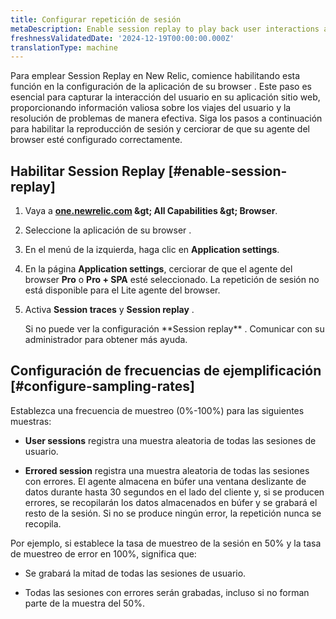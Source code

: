```yaml
---
title: Configurar repetición de sesión
metaDescription: Enable session replay to play back user interactions and improve page performance.
freshnessValidatedDate: '2024-12-19T00:00:00.000Z'
translationType: machine
---
```


Para emplear Session Replay en New Relic, comience habilitando esta función en la configuración de la aplicación de su browser . Este paso es esencial para capturar la interacción del usuario en su aplicación sitio web, proporcionando información valiosa sobre los viajes del usuario y la resolución de problemas de manera efectiva. Siga los pasos a continuación para habilitar la reproducción de sesión y cerciorar de que su agente del browser esté configurado correctamente.

## Habilitar Session Replay [#enable-session-replay]

1. Vaya a <DNT>**[one.newrelic.com](https://one.newrelic.com/all-capabilities) &amp;gt; All Capabilities &amp;gt; Browser**</DNT>.

2. Seleccione la aplicación de su browser .

3. En el menú de la izquierda, haga clic en <DNT>**Application settings**</DNT>.

4. En la página <DNT>**Application settings**</DNT>, cerciorar de que el agente del browser <DNT>**Pro**</DNT> o <DNT>**Pro + SPA**</DNT> esté seleccionado. La repetición de sesión no está disponible para el Lite agente del browser.

5. Activa <DNT>**Session traces**</DNT> y <DNT>**Session replay**</DNT> .

   <Callout variant="important">
     Si no puede ver la configuración <DNT>**Session replay**</DNT> . Comunicar con su administrador para obtener más ayuda.
   </Callout>

## Configuración de frecuencias de ejemplificación [#configure-sampling-rates]

Establezca una frecuencia de muestreo (0%-100%) para las siguientes muestras:

* <DNT>**User sessions**</DNT> registra una muestra aleatoria de todas las sesiones de usuario.

* <DNT>**Errored session**</DNT> registra una muestra aleatoria de todas las sesiones con errores. El agente almacena en búfer una ventana deslizante de datos durante hasta 30 segundos en el lado del cliente y, si se producen errores, se recopilarán los datos almacenados en búfer y se grabará el resto de la sesión. Si no se produce ningún error, la repetición nunca se recopila.

Por ejemplo, si establece la tasa de muestreo de la sesión en 50% y la tasa de muestreo de error en 100%, significa que:

* Se grabará la mitad de todas las sesiones de usuario.

* Todas las sesiones con errores serán grabadas, incluso si no forman parte de la muestra del 50%.